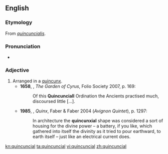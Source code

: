 ==English==

===Etymology===
From {{etyl|la}} ''[[quincuncialis]]''.

===Pronunciation===
* {{IPA|/kwɪnˈkʌnʃəl/}}

===Adjective===
{{en-adj}}

# Arranged in a [[quincunx]].
#*'''1658''', {{w|Sir Thomas Browne}}, ''The Garden of Cyrus'', Folio Society 2007, p. 169:
#*:Of this '''Quincunciall''' Ordination the Ancients practised much, discoursed little [...].
#*'''1985''', {{w|Lawrence Durrell}}, ''Quinx'', Faber & Faber 2004 (''Avignon Quintet''), p. 1297:
#*:In architecture the '''quincunxial''' shape was considered a sort of housing for the divine power – a battery, if you like, which gathered into itself the divinity as it tried to pour earthward, to earth itself – just like an electrical current does.

[[kn:quincuncial]]
[[ta:quincuncial]]
[[vi:quincuncial]]
[[zh:quincuncial]]